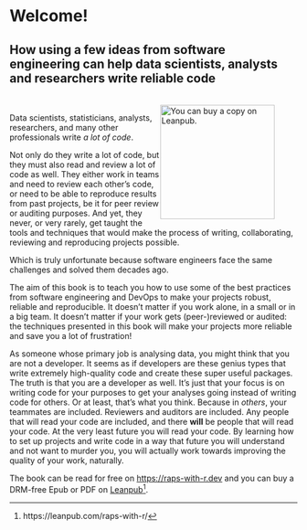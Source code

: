 # Welcome! {.unnumbered}
## How using a few ideas from software engineering can help data scientists, analysts and researchers write reliable code

<figure>
  <a href = "https://leanpub.com/raps-with-r">  
    <img style="float: right; clear: right" height="200" src="https://d2sofvawe08yqg.cloudfront.net/raps-with-r/s_hero2x?1676902653" alt="You can buy a copy on Leanpub."></img>
</a>
</figure>

Data scientists, statisticians, analysts, researchers, and many other
professionals write *a lot of code*.

Not only do they write a lot of code, but they must also read and review a lot
of code as well. They either work in teams and need to review each other’s code,
or need to be able to reproduce results from past projects, be it for peer
review or auditing purposes. And yet, they never, or very rarely, get taught the
tools and techniques that would make the process of writing, collaborating,
reviewing and reproducing projects possible.

Which is truly unfortunate because software engineers face the same challenges
and solved them decades ago.

The aim of this book is to teach you how to use some of the best practices from
software engineering and DevOps to make your projects robust, reliable and
reproducible. It doesn’t matter if you work alone, in a small or in a big team.
It doesn’t matter if your work gets (peer-)reviewed or audited: the techniques
presented in this book will make your projects more reliable and save you a lot
of frustration!

As someone whose primary job is analysing data, you might think that you are not
a developer. It seems as if developers are these genius types that write
extremely high-quality code and create these super useful packages. The truth is
that you are a developer as well. It’s just that your focus is on writing code
for your purposes to get your analyses going instead of writing code for others.
Or at least, that’s what you think. Because in *others*, your teammates are
included. Reviewers and auditors are included. Any people that will read your
code are included, and there **will** be people that will read your code. At the
very least future you will read your code. By learning how to set up projects
and write code in a way that future you will understand and not want to murder
you, you will actually work towards improving the quality of your work,
naturally.

The book can be read for free on
[https://raps-with-r.dev](https://raps-with-r.dev) and you can buy a DRM-free
Epub or PDF on
[Leanpub](https://leanpub.com/raps-with-r/)^[https://leanpub.com/raps-with-r/].

